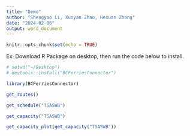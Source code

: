 ```yaml
---
title: "Demo"
author: "Shengyao Li, Xunyan Zhao, Hexuan Zhang"
date: "2024-02-06"
output: word_document
---
```


```r
knitr::opts_chunk$set(echo = TRUE)
```

Ex: Download R Package on desktop, then run the code below to install.
```r
# setwd("~/Desktop")
# devtools::install("BCFerriesConnector")
```


```r
library(BCFerriesConnector)

get_routes()

```

```r
get_schedule("TSASWB")
```

```r
get_capacity("TSASWB")

```
```r
get_capacity_plot(get_capacity("TSASWB"))
```

